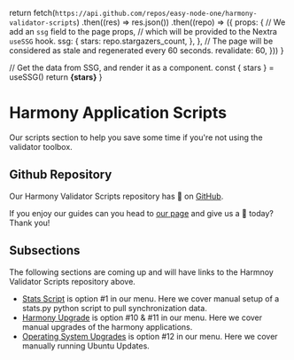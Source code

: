 
  return fetch(`https://api.github.com/repos/easy-node-one/harmony-validator-scripts`)
    .then((res) => res.json())
    .then((repo) => ({
      props: {
        // We add an `ssg` field to the page props,
        // which will be provided to the Nextra `useSSG` hook.
        ssg: {
          stars: repo.stargazers_count,
        },
      },
      // The page will be considered as stale and regenerated every 60 seconds.
      revalidate: 60,
    }))
}

  // Get the data from SSG, and render it as a component.
  const { stars } = useSSG()
  return <strong>{stars}</strong>
}

# Harmony Application Scripts
Our scripts section to help you save some time if you're not using the validator toolbox.

## Github Repository
Our Harmony Validator Scripts repository has <Stars /> 🌟 on [GitHub](https://github.com/easy-node-one/harmony-validator-scripts). 

If you enjoy our guides can you head to [our page](https://github.com/easy-node-one/harmony-validator-scripts) and give us a 🌟 today? Thank you!

## Subsections
The following sections are coming up and will have links to the Harmnoy Validator Scripts repository above.

- [Stats Script](/harmony/post/scripts/stats) is option #1 in our menu. Here we cover manual setup of a stats.py python script to pull synchronization data.
- [Harmony Upgrade](/harmony/post/scripts/upgrade) is option #10 & #11 in our menu. Here we cover manual upgrades of the harmony applications.
- [Operating System Upgrades](/harmony/post/scripts/osupgrade) is option #12 in our menu. Here we cover manually running Ubuntu Updates.